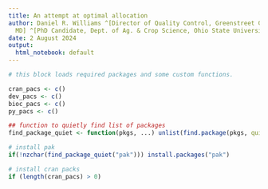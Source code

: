 ```yaml
---
title: An attempt at optimal allocation
author: Daniel R. Williams ^[Director of Quality Control, Greenstreet Growers, Lothian,
  MD] ^[PhD Candidate, Dept. of Ag. & Crop Science, Ohio State University, Columbus,  Ohio]
date: 2 August 2024
output:
  html_notebook: default
---
```



```r
# this block loads required packages and some custom functions. 

cran_pacs <- c()
dev_pacs <- c() 
bioc_pacs <- c()
py_pacs <- c()

## function to quietly find list of packages
find_package_quiet <- function(pkgs, ...) unlist(find.package(pkgs, quiet = TRUE, ...))

# install pak
if(!nzchar(find_package_quiet("pak"))) install.packages("pak")

# install cran packs
if (length(cran_pacs) > 0)

```

